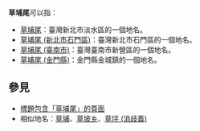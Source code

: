 '''草埔尾'''可以指：

*[[草埔尾|草埔尾]]：臺灣新北市淡水區的一個地名。
*[[草埔尾_(新北市石門區)|草埔尾 (新北市石門區)]]：臺灣新北市石門區的一個地名。
*[[草埔尾_(臺南市)|草埔尾 (臺南市)]]：臺灣臺南市新營區的一個地名。
*[[草埔尾_(金門縣)|草埔尾 (金門縣)]]：金門縣金城鎮的一個地名。

==參見==
* [[Special:Search/intitle:"草埔尾"|標題包含「草埔尾」的頁面]]
* 相似地名：[[草埔|草埔]]、[[草坡乡|草坡乡]]、[[草坪_(消歧義)|草坪 (消歧義)]]

{{Disambiguation|Cat=三字臺灣地名消歧義|Caopuwei}}